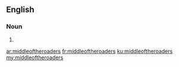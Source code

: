 ==English==

===Noun===
{{head|en|plural}}

# {{plural of|middleoftheroader|lang=en}}

[[ar:middleoftheroaders]]
[[fr:middleoftheroaders]]
[[ku:middleoftheroaders]]
[[my:middleoftheroaders]]